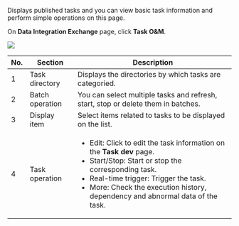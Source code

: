 Displays published tasks and you can view basic task information and perform simple operations on this page.

On **Data Integration Exchange** page, click **Task O&M**.

![](https://wordpressfreezonex.oss-cn-hangzhou.aliyuncs.com/supETL/36.png)

<table>
  <thead>
    <tr>
<th>No.</th>
<th>Section</th>
<th>Description</th>
    </tr>
  </thead>
  <tbody>
    <tr>
<td>1</td>
<td>Task directory</td>
<td>Displays the directories by which tasks are categoried.</td>
    </tr>
    <tr>
<td>2</td>
<td>Batch operation</td>
<td>You can select multiple tasks and refresh, start, stop or delete them in batches.</td>
    </tr>
    <tr>
<td>3</td>
<td>Display item</td>
<td>Select items related to tasks to be displayed on the list.</td>
    </tr>
    <tr>
<td>4</td>
<td>Task operation</td>
<td>


- Edit: Click to edit the task information on the **Task dev** page.
- Start/Stop: Start or stop the corresponding task.
- Real-time trigger: Trigger the task.
- More: Check the execution history, dependency and abnormal data of the task.

</td>
    </tr>
  </tbody>
</table>

